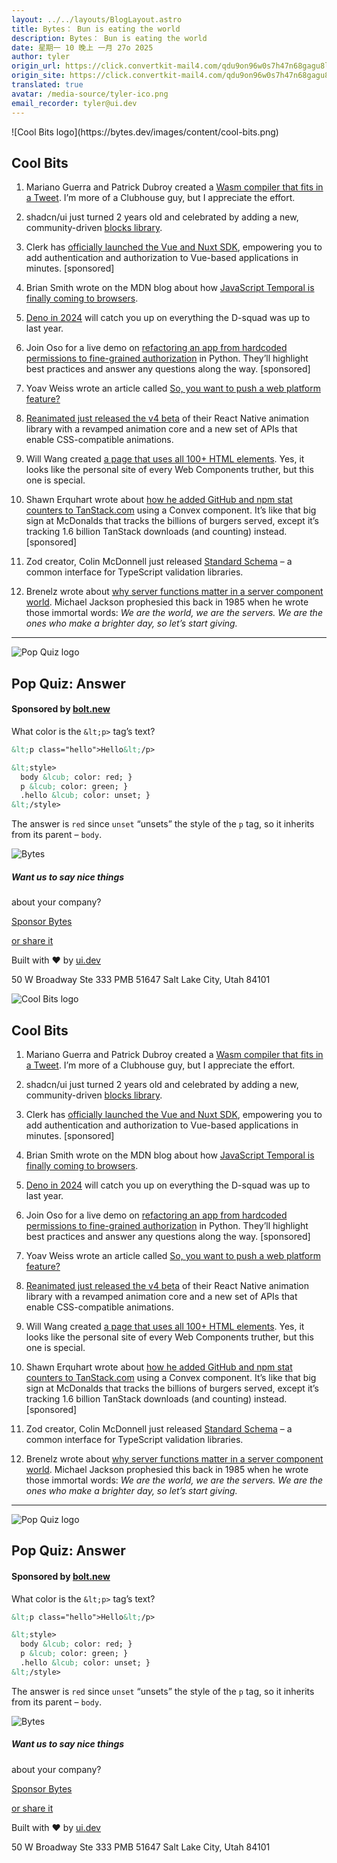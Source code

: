 ```yaml
---
layout: ../../layouts/BlogLayout.astro
title: Bytes： Bun is eating the world
description: Bytes： Bun is eating the world
date: 星期一 10 晚上 一月 27o 2025
author: tyler
origin_url: https://click.convertkit-mail4.com/qdu9on96w0s7h47n68gagu8l5rdkkb4/08hwhgud44029mhl/aHR0cHM6Ly9ieXRlcy5kZXYvYXJjaGl2ZXMvMzYy
origin_site: https://click.convertkit-mail4.com/qdu9on96w0s7h47n68gagu8l5rdkkb4/08hwhgud44029mhl/aHR0cHM6Ly9ieXRlcy5kZXYvYXJjaGl2ZXMvMzYy
translated: true
avatar: /media-source/tyler-ico.png
email_recorder: tyler@ui.dev
---
```



<Reference client:only="react" title="Bytes： Bun is eating the world" url="https://click.convertkit-mail4.com/qdu9on96w0s7h47n68gagu8l5rdkkb4/08hwhgud44029mhl/aHR0cHM6Ly9ieXRlcy5kZXYvYXJjaGl2ZXMvMzYy" />

<Detail client:only="react">
	![Cool Bits logo](https://bytes.dev/images/content/cool-bits.png)

## Cool Bits

1.  Mariano Guerra and Patrick Dubroy created a [Wasm compiler that fits in a Tweet](https://click.convertkit-mail4.com/qdu9on96w0s7h47n68gagu8l5rdkkb4/e0hph0u0zz97lrb8/aHR0cHM6Ly93YXNtZ3JvdW5kdXAuY29tL2Jsb2cvd2FzbS1jb21waWxlci1pbi1hLXR3ZWV0Lw==). I’m more of a Clubhouse guy, but I appreciate the effort.
    
2.  shadcn/ui just turned 2 years old and celebrated by adding a new, community-driven [blocks library](https://click.convertkit-mail4.com/qdu9on96w0s7h47n68gagu8l5rdkkb4/7qh7h2uoeev96xsz/aHR0cHM6Ly91aS5zaGFkY24uY29tL2RvY3MvYmxvY2tz).
    
3.  Clerk has [officially launched the Vue and Nuxt SDK](https://click.convertkit-mail4.com/qdu9on96w0s7h47n68gagu8l5rdkkb4/owhkhwuree3w6eav/aHR0cHM6Ly9jbGVyay5jb20vY2hhbmdlbG9nLzIwMjUtMDEtMDctdnVlLWFuZC1udXh0LXNkaz91dG1fY2FtcGFpZ249dnVlLW51eHQtc2RrJnV0bV9jb250ZW50PTAxLTI0LTI1JnV0bV9tZWRpdW09bmV3c2xldHRlciZ1dG1fc291cmNlPWJ5dGVzLmRldg==), empowering you to add authentication and authorization to Vue-based applications in minutes. \[sponsored\]
    
4.  Brian Smith wrote on the MDN blog about how [JavaScript Temporal is finally coming to browsers](https://click.convertkit-mail4.com/qdu9on96w0s7h47n68gagu8l5rdkkb4/z2hgh7u3zz9ekgbp/aHR0cHM6Ly9kZXZlbG9wZXIubW96aWxsYS5vcmcvZW4tVVMvYmxvZy9qYXZhc2NyaXB0LXRlbXBvcmFsLWlzLWNvbWluZy8=).
    
5.  [Deno in 2024](https://click.convertkit-mail4.com/qdu9on96w0s7h47n68gagu8l5rdkkb4/p8hehquzeek4dksq/aHR0cHM6Ly9kZW5vLmNvbS9ibG9nL2Rlbm8taW4tMjAyNA==) will catch you up on everything the D-squad was up to last year.
    
6.  Join Oso for a live demo on [refactoring an app from hardcoded permissions to fine-grained authorization](https://click.convertkit-mail4.com/qdu9on96w0s7h47n68gagu8l5rdkkb4/x0hph3uwmm8ezrt5/aHR0cHM6Ly93d3cub3NvaHEuY29tL3dlYmluYXItZmluZS1ncmFpbmVkLWF1dGhvcml6YXRpb24tcHl0aG9uP3V0bV9jYW1wYWlnbj1weXRob24td2ViaW5hciZ1dG1fbWVkaXVtPWJ5dGVzJnV0bV9zb3VyY2U9bmV3c2xldHRlcg==) in Python. They’ll highlight best practices and answer any questions along the way. \[sponsored\]
    
7.  Yoav Weiss wrote an article called [So, you want to push a web platform feature?](https://click.convertkit-mail4.com/qdu9on96w0s7h47n68gagu8l5rdkkb4/6qhehou744vlw5co/aHR0cHM6Ly9ibG9nLnlvYXYud3MvcG9zdHMvc29feW91X3dhbnRfdG9fcHVzaF9hX3dlYl9wbGF0Zm9ybV9mZWF0dXJlLw==)
    
8.  [Reanimated just released the v4 beta](https://click.convertkit-mail4.com/qdu9on96w0s7h47n68gagu8l5rdkkb4/kkhmh2ulppgneehl/aHR0cHM6Ly94LmNvbS9zd21hbnNpb24vc3RhdHVzLzE4ODE3MzM5NjA0Nzg0MjEwMzc=) of their React Native animation library with a revamped animation core and a new set of APIs that enable CSS-compatible animations.
    
9.  Will Wang created [a page that uses all 100+ HTML elements](https://click.convertkit-mail4.com/qdu9on96w0s7h47n68gagu8l5rdkkb4/58hvh8umwwpg0ot6/aHR0cHM6Ly9pYW13aWxsd2FuZy5jb20vZG9sbGFyL2V2ZXJ5LWh0bWwtZWxlbWVudC8=). Yes, it looks like the personal site of every Web Components truther, but this one is special.
    
10.  Shawn Erquhart wrote about [how he added GitHub and npm stat counters to TanStack.com](https://click.convertkit-mail4.com/qdu9on96w0s7h47n68gagu8l5rdkkb4/25h2h9u2xxr3gea3/aHR0cHM6Ly9zdGFjay5jb252ZXguZGV2L3RhbnN0YWNrLXJlYWwtdGltZS1naXRodWItbnBtLXN0YXQtY291bnRlcg==) using a Convex component. It’s like that big sign at McDonalds that tracks the billions of burgers served, except it’s tracking 1.6 billion TanStack downloads (and counting) instead. \[sponsored\]
    
11.  Zod creator, Colin McDonnell just released [Standard Schema](https://click.convertkit-mail4.com/qdu9on96w0s7h47n68gagu8l5rdkkb4/qvh8h8ur33gdv6sl/aHR0cHM6Ly9zdGFuZGFyZHNjaGVtYS5kZXYv) – a common interface for TypeScript validation libraries.
    
12.  Brenelz wrote about [why server functions matter in a server component world](https://click.convertkit-mail4.com/qdu9on96w0s7h47n68gagu8l5rdkkb4/g3hnhwu3227mnear/aHR0cHM6Ly93d3cuYnJlbmVsei5jb20vcG9zdHMvd2h5LXNlcnZlci1mdW5jdGlvbnMtbWF0dGVyLWluLWEtc2VydmVyLWNvbXBvbmVudC13b3JsZC8=). Michael Jackson prophesied this back in 1985 when he wrote those immortal words: _We are the world, we are the servers. We are the ones who make a brighter day, so let’s start giving._
    

* * *

![Pop Quiz logo](https://bytes.dev/images/content/pop-quiz.png)

## Pop Quiz: Answer

#### Sponsored by [bolt.new](https://click.convertkit-mail4.com/qdu9on96w0s7h47n68gagu8l5rdkkb4/x0hph3uwmm8epvs5/aHR0cHM6Ly9ib2x0Lm5ldy8=)

What color is the `&lt;p>` tag’s text?

```html
&lt;p class="hello">Hello&lt;/p>

&lt;style>
  body &lcub; color: red; }
  p &lcub; color: green; }
  .hello &lcub; color: unset; }
&lt;/style>
```

The answer is `red` since `unset` “unsets” the style of the `p` tag, so it inherits from its parent – `body`.

![Bytes](https://bytes.dev/images/bytes-icon.png)

##### Want us to say nice things  
about your company?

[Sponsor Bytes](https://click.convertkit-mail4.com/qdu9on96w0s7h47n68gagu8l5rdkkb4/3ohphdu78863r3fr/aHR0cHM6Ly9ieXRlcy5kZXYvYWR2ZXJ0aXNl)

[or share it](https://click.convertkit-mail4.com/qdu9on96w0s7h47n68gagu8l5rdkkb4/n2hohqu344wvg6u6/aHR0cHM6Ly9ieXRlcy5kZXYvc2hhcmU=)

Built with ❤️ by [ui.dev](https://click.convertkit-mail4.com/qdu9on96w0s7h47n68gagu8l5rdkkb4/48hvh7ur33zm9gix/aHR0cHM6Ly91aS5kZXY=)

50 W Broadway Ste 333 PMB 51647 Salt Lake City, Utah 84101


</Detail>

![Cool Bits logo](https://bytes.dev/images/content/cool-bits.png)

## Cool Bits

1. Mariano Guerra and Patrick Dubroy created a [Wasm compiler that fits in a Tweet](https://click.convertkit-mail4.com/qdu9on96w0s7h47n68gagu8l5rdkkb4/e0hph0u0zz97lrb8/aHR0cHM6Ly93YXNtZ3JvdW5kdXAuY29tL2Jsb2cvd2FzbS1jb21waWxlci1pbi1hLXR3ZWV0Lw==). I’m more of a Clubhouse guy, but I appreciate the effort.

2. shadcn/ui just turned 2 years old and celebrated by adding a new, community-driven [blocks library](https://click.convertkit-mail4.com/qdu9on96w0s7h47n68gagu8l5rdkkb4/7qh7h2uoeev96xsz/aHR0cHM6Ly91aS5zaGFkY24uY29tL2RvY3MvYmxvY2tz).

3. Clerk has [officially launched the Vue and Nuxt SDK](https://click.convertkit-mail4.com/qdu9on96w0s7h47n68gagu8l5rdkkb4/owhkhwuree3w6eav/aHR0cHM6Ly9jbGVyay5jb20vY2hhbmdlbG9nLzIwMjUtMDEtMDctdnVlLWFuZC1udXh0LXNkaz91dG1fY2FtcGFpZ249dnVlLW51eHQtc2RrJnV0bV9jb250ZW50PTAxLTI0LTI1JnV0bV9tZWRpdW09bmV3c2xldHRlciZ1dG1fc291cmNlPWJ5dGVzLmRldg==), empowering you to add authentication and authorization to Vue-based applications in minutes. \[sponsored]

4. Brian Smith wrote on the MDN blog about how [JavaScript Temporal is finally coming to browsers](https://click.convertkit-mail4.com/qdu9on96w0s7h47n68gagu8l5rdkkb4/z2hgh7u3zz9ekgbp/aHR0cHM6Ly9kZXZlbG9wZXIubW96aWxsYS5vcmcvZW4tVVMvYmxvZy9qYXZhc2NyaXB0LXRlbXBvcmFsLWlzLWNvbWluZy8=).

5. [Deno in 2024](https://click.convertkit-mail4.com/qdu9on96w0s7h47n68gagu8l5rdkkb4/p8hehquzeek4dksq/aHR0cHM6Ly9kZW5vLmNvbS9ibG9nL2Rlbm8taW4tMjAyNA==) will catch you up on everything the D-squad was up to last year.

6. Join Oso for a live demo on [refactoring an app from hardcoded permissions to fine-grained authorization](https://click.convertkit-mail4.com/qdu9on96w0s7h47n68gagu8l5rdkkb4/x0hph3uwmm8ezrt5/aHR0cHM6Ly93d3cub3NvaHEuY29tL3dlYmluYXItZmluZS1ncmFpbmVkLWF1dGhvcml6YXRpb24tcHl0aG9uP3V0bV9jYW1wYWlnbj1weXRob24td2ViaW5hciZ1dG1fbWVkaXVtPWJ5dGVzJnV0bV9zb3VyY2U9bmV3c2xldHRlcg==) in Python. They’ll highlight best practices and answer any questions along the way. \[sponsored]

7. Yoav Weiss wrote an article called [So, you want to push a web platform feature?](https://click.convertkit-mail4.com/qdu9on96w0s7h47n68gagu8l5rdkkb4/6qhehou744vlw5co/aHR0cHM6Ly9ibG9nLnlvYXYud3MvcG9zdHMvc29feW91X3dhbnRfdG9fcHVzaF9hX3dlYl9wbGF0Zm9ybV9mZWF0dXJlLw==)

8. [Reanimated just released the v4 beta](https://click.convertkit-mail4.com/qdu9on96w0s7h47n68gagu8l5rdkkb4/kkhmh2ulppgneehl/aHR0cHM6Ly94LmNvbS9zd21hbnNpb24vc3RhdHVzLzE4ODE3MzM5NjA0Nzg0MjEwMzc=) of their React Native animation library with a revamped animation core and a new set of APIs that enable CSS-compatible animations.

9. Will Wang created [a page that uses all 100+ HTML elements](https://click.convertkit-mail4.com/qdu9on96w0s7h47n68gagu8l5rdkkb4/58hvh8umwwpg0ot6/aHR0cHM6Ly9pYW13aWxsd2FuZy5jb20vZG9sbGFyL2V2ZXJ5LWh0bWwtZWxlbWVudC8=). Yes, it looks like the personal site of every Web Components truther, but this one is special.

10. Shawn Erquhart wrote about [how he added GitHub and npm stat counters to TanStack.com](https://click.convertkit-mail4.com/qdu9on96w0s7h47n68gagu8l5rdkkb4/25h2h9u2xxr3gea3/aHR0cHM6Ly9zdGFjay5jb252ZXguZGV2L3RhbnN0YWNrLXJlYWwtdGltZS1naXRodWItbnBtLXN0YXQtY291bnRlcg==) using a Convex component. It’s like that big sign at McDonalds that tracks the billions of burgers served, except it’s tracking 1.6 billion TanStack downloads (and counting) instead. \[sponsored]

11. Zod creator, Colin McDonnell just released [Standard Schema](https://click.convertkit-mail4.com/qdu9on96w0s7h47n68gagu8l5rdkkb4/qvh8h8ur33gdv6sl/aHR0cHM6Ly9zdGFuZGFyZHNjaGVtYS5kZXYv) – a common interface for TypeScript validation libraries.

12. Brenelz wrote about [why server functions matter in a server component world](https://click.convertkit-mail4.com/qdu9on96w0s7h47n68gagu8l5rdkkb4/g3hnhwu3227mnear/aHR0cHM6Ly93d3cuYnJlbmVsei5jb20vcG9zdHMvd2h5LXNlcnZlci1mdW5jdGlvbnMtbWF0dGVyLWluLWEtc2VydmVyLWNvbXBvbmVudC13b3JsZC8=). Michael Jackson prophesied this back in 1985 when he wrote those immortal words: *We are the world, we are the servers. We are the ones who make a brighter day, so let’s start giving.*

***

![Pop Quiz logo](https://bytes.dev/images/content/pop-quiz.png)

## Pop Quiz: Answer

#### Sponsored by [bolt.new](https://click.convertkit-mail4.com/qdu9on96w0s7h47n68gagu8l5rdkkb4/x0hph3uwmm8epvs5/aHR0cHM6Ly9ib2x0Lm5ldy8=)

What color is the `&lt;p>` tag’s text?

```html
&lt;p class="hello">Hello&lt;/p>

&lt;style>
  body &lcub; color: red; }
  p &lcub; color: green; }
  .hello &lcub; color: unset; }
&lt;/style>
```

The answer is `red` since `unset` “unsets” the style of the `p` tag, so it inherits from its parent – `body`.

![Bytes](https://bytes.dev/images/bytes-icon.png)

##### Want us to say nice things

about your company?

[Sponsor Bytes](https://click.convertkit-mail4.com/qdu9on96w0s7h47n68gagu8l5rdkkb4/3ohphdu78863r3fr/aHR0cHM6Ly9ieXRlcy5kZXYvYWR2ZXJ0aXNl)

[or share it](https://click.convertkit-mail4.com/qdu9on96w0s7h47n68gagu8l5rdkkb4/n2hohqu344wvg6u6/aHR0cHM6Ly9ieXRlcy5kZXYvc2hhcmU=)

Built with ❤️ by [ui.dev](https://click.convertkit-mail4.com/qdu9on96w0s7h47n68gagu8l5rdkkb4/48hvh7ur33zm9gix/aHR0cHM6Ly91aS5kZXY=)

50 W Broadway Ste 333 PMB 51647 Salt Lake City, Utah 84101


